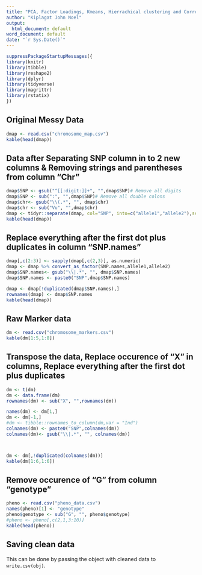 ---
title: "PCA, Factor Loadings, Kmeans, Hierrachical clustering and Correlation"
author: "Kiplagat John Noel"
output:
  html_document: default
word_document: default
date: "`r Sys.Date()`"
---


```{r, libraries, echo=FALSE}
suppressPackageStartupMessages({
library(knitr)
library(tibble)
library(reshape2)
library(dplyr)
library(tidyverse)
library(magrittr)
library(rstatix)
})
```



## Original Messy Data

```{r, rawData, echo=FALSE}

dmap <- read.csv("chromosome_map.csv")
kable(head(dmap))
```


## Data after Separating SNP column in to 2 new columns & Removing strings and parentheses from column "Chr"

```{r, separate, echo=FALSE}
dmap$SNP <- gsub("^[[:digit:]]+", "",dmap$SNP)# Remove all digits
dmap$SNP <- sub(":", "",dmap$SNP)# Remove all double colons
dmap$chr<- gsub("\\(.*", "", dmap$chr) 
dmap$chr <- sub("Vu", "",dmap$chr)
dmap <- tidyr::separate(dmap, col="SNP", into=c("allele1","allele2"),sep=">")
kable(head(dmap))

```



## Replace everything after the first dot plus duplicates in column "SNP.names"

```{r, replace_dots, echo=FALSE}
dmap[,c(2:3)] <- sapply(dmap[,c(2,3)], as.numeric)
dmap <- dmap %>% convert_as_factor(SNP.names,allele1,allele2)
dmap$SNP.names<- gsub("\\|.*", "", dmap$SNP.names)
dmap$SNP.names <- paste0("SNP",dmap$SNP.names)

dmap <- dmap[!duplicated(dmap$SNP.names),]
rownames(dmap) <- dmap$SNP.names
kable(head(dmap))

```



## Raw Marker data

```{r, markers, echo=FALSE}
dm <- read.csv("chromosome_markers.csv")
kable(dm[1:5,1:8])

```




## Transpose the data, Replace occurence of "X" in columns, Replace everything after the first dot plus duplicates

```{r, trans_markers, echo=FALSE}
dm <- t(dm)
dm <- data.frame(dm)
rownames(dm) <- sub("X", "",rownames(dm))

names(dm) <- dm[1,]
dm <- dm[-1,]
#dm <- tibble::rownames_to_column(dm,var = "Ind")
colnames(dm) <- paste0("SNP",colnames(dm))
colnames(dm)<- gsub("\\|.*", "", colnames(dm))



dm <- dm[,!duplicated(colnames(dm))]
kable(dm[1:6,1:6])
```


## Remove occurence of "G" from column "genotype"

```{r, pheno, echo=FALSE}
pheno <- read.csv("pheno_data.csv")
names(pheno)[1] <- "genotype"
pheno$genotype <- sub("G", "", pheno$genotype)
#pheno <- pheno[,c(2,1,3:10)]
kable(head(pheno))

```



## Saving clean data

This can be done by passing the object with cleaned data to ``` write.csv(obj) ```.

